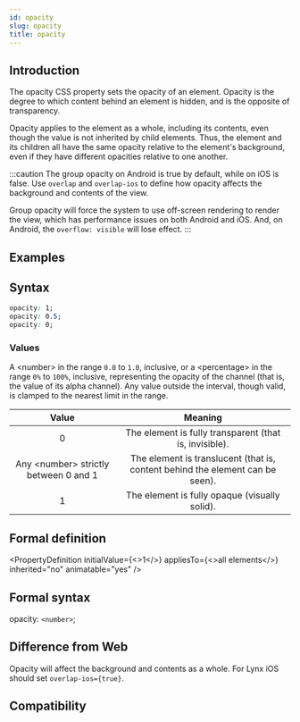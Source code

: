 ```yaml
---
id: opacity
slug: opacity
title: opacity
---
```


## Introduction

The opacity CSS property sets the opacity of an element. Opacity is the degree to which content behind an element is hidden, and is the opposite of transparency.

Opacity applies to the element as a whole, including its contents, even though the value is not inherited by child elements.
Thus, the element and its children all have the same opacity relative to the element's background, even if they have different opacities relative to one another.

:::caution
The group opacity on Android is true by default, while on iOS is false. Use `overlap` and `overlap-ios` to define how opacity affects the background and contents of the view.

Group opacity will force the system to use off-screen rendering to render the view, which has performance issues on both Android and iOS.
And, on Android, the `overflow: visible` will lose effect.
:::

## Examples


<Go
  example="css-api"
  defaultFile="src/opacity/App.tsx"
  img="https://lf-lynx.tiktok-cdns.com/obj/lynx-artifacts-oss-sg/lynx-website/assets/doc/css/opacity.jpg"
  entry="src/opacity"
  defaultEntryFile="dist/opacity.lynx.bundle"
/>

## Syntax

```css
opacity: 1;
opacity: 0.5;
opacity: 0;
```

### Values

A &lt;number&gt; in the range `0.0` to `1.0`, inclusive, or a &lt;percentage&gt; in the range `0%` to `100%`, inclusive, representing the opacity of the channel
(that is, the value of its alpha channel). Any value outside the interval, though valid, is clamped to the nearest limit in the range.

|                    Value                    |                                    Meaning                                    |
| :-----------------------------------------: | :---------------------------------------------------------------------------: |
|                      0                      |            The element is fully transparent (that is, invisible).             |
| Any &lt;number&gt; strictly between 0 and 1 | The element is translucent (that is, content behind the element can be seen). |
|                      1                      |                 The element is fully opaque (visually solid).                 |

## Formal definition


<PropertyDefinition
  initialValue={<>1</>}
  appliesTo={<>all elements</>}
  inherited="no"
  animatable="yes"
/>

## Formal syntax

opacity: `<number>`;

## Difference from Web

Opacity will affect the background and contents as a whole. For Lynx iOS should set `overlap-ios={true}`.

## Compatibility


<LegacyCompatTable metadata="css/properties/opacity" />
